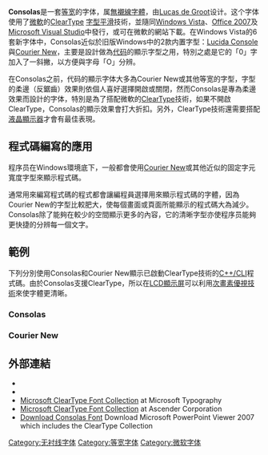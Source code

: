 {{NoteTA
|G1=IT
}}
{{Infobox font
| name = Consolas
| image = [[File:ConsolasSP.svg|200px]]
| style = [[等宽字体|等宽字体]]
| creationdate = 2006年
| creator = [[Lucas_de_Groot|Lucas de Groot]]
| foundry = [[微软|微软]]
| sample = [[File:Consolas_sample.svg|200px]]
}}

'''Consolas'''是一套[[等宽字体|等宽]]的字体，属[[無襯線字體|無襯線字體]]，由[[Lucas_de_Groot|Lucas de Groot]]设计。这个字体使用了[[微軟|微軟]]的[[ClearType|ClearType]] [[字型平滑|字型平滑]]技術，並隨同[[Windows_Vista|Windows Vista]]、[[Microsoft_Office_2007|Office 2007]]及[[Microsoft_Visual_Studio|Microsoft Visual Studio]]中發行，或可在微軟的網站下載。在Windows Vista的6套新字体中，Consolas近似於旧版Windows中的2款内置字型：[[Lucida_Console|Lucida Console]]與[[Courier_New|Courier New]]，主要是設計做為[[代码|代码]]的顯示字型之用，特別之處是它的「0」字加入了一斜撇，以方便與字母「O」分辨。

在Consolas之前，代码的顯示字体大多為Courier New或其他等宽的字型，字型的柔邊（反鋸齒）效果則依個人喜好選擇開啟或關閉，然而Consolas是專為柔邊效果而設計的字体，特別是為了搭配微軟的[[ClearType|ClearType]]技術，如果不開啟ClearType，Consolas的顯示效果會打大折扣。另外，ClearType技術還需要搭配[[液晶顯示器|液晶顯示器]]才會有最佳表現。

== 程式碼編寫的應用 ==
程序员在Windows環境底下，一般都會使用[[Courier_New|Courier New]]或其他近似的固定字元寬度字型來顯示程式碼。

通常用來編寫程式碼的程式都會讓編程員選擇用來顯示程式碼的字體，因為Courier New的字型比較肥大，使每個畫面或頁面所能顯示的程式碼大為減少。Consolas除了能夠在較少的空間顯示更多的內容，它的清晰字型亦使程序员能夠更快捷的分辨每一個文字。

== 範例 ==
下列分別使用Consolas和Courier New顯示已啟動ClearType技術的[[C++/CLI|C++/CLI]]程式碼。由於Consolas支援ClearType，所以在[[LCD顯示屏|LCD顯示屏]]可以利用[[次畫素優視技術|次畫素優視技術]]來使字體更清晰。

=== Consolas ===
{{Squote|w=60%|bg=white|[[File:Consolas-cleartype.png|alt=]]}}

=== Courier New ===
{{Squote|w=60%|bg=white|[[File:Courier_New_programming.png|alt=]]}}

== 外部連結 ==
* {{cite web |last=Van Wagener |first=Anne |date=2005-03-04 |url=http://poynter.org/column.asp?id=47&aid=78683 |title=The Next Big Thing in Online Type |work=The Design Desk |publisher=Poynter Online |accessdate=2006-06-05 |deadurl=yes |archiveurl=https://web.archive.org/web/20060604203726/https://www.poynter.org/column.asp?id=47&aid=78683 |archivedate=2006-06-04 }}
* {{cite web |url=http://www.microsoft.com/downloads/details.aspx?familyid=22e69ae4-7e40-4807-8a86-b3d36fab68d3 |title=Consolas Font Pack for Microsoft Visual Studio 2005 |accessdate=2007-09-02 |date=2006-05-03 |publisher=Microsoft |archive-date=2019-09-24 |archive-url=https://web.archive.org/web/20190924211433/http://www.microsoft.com/en-us/download/details.aspx?id=17879 |dead-url=no }}
*[http://www.microsoft.com/typography/ClearTypeFonts.mspx Microsoft ClearType Font Collection]{{Wayback|url=http://www.microsoft.com/typography/ClearTypeFonts.mspx |date=20080117100710 }} at Microsoft Typography
*[http://www.ascendercorp.com/ctfonts.html Microsoft ClearType Font Collection]{{Wayback|url=http://www.ascendercorp.com/ctfonts.html |date=20080411094606 }} at Ascender Corporation
*[http://www.microsoft.com/downloads/details.aspx?familyid=048DC840-14E1-467D-8DCA-19D2A8FD7485&displaylang=en Download Consolas Font]{{Wayback|url=http://www.microsoft.com/downloads/details.aspx?familyid=048DC840-14E1-467D-8DCA-19D2A8FD7485&displaylang=en |date=20080124011847 }} Download Microsoft PowerPoint Viewer 2007 which includes the ClearType Collection

{{Windows字体}}

[[Category:无衬线字体|Category:无衬线字体]]
[[Category:等宽字体|Category:等宽字体]]
[[Category:微软字体|Category:微软字体]]